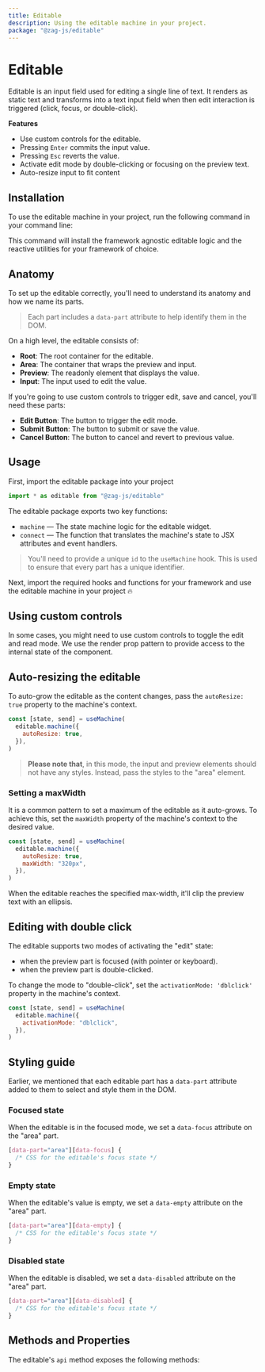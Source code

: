 ```yaml
---
title: Editable
description: Using the editable machine in your project.
package: "@zag-js/editable"
---
```


# Editable

Editable is an input field used for editing a single line of text. It renders as
static text and transforms into a text input field when then edit interaction is
triggered (click, focus, or double-click).

<Resources pkg="@zag-js/editable" />

<Showcase id="Editable" />

**Features**

- Use custom controls for the editable.
- Pressing `Enter` commits the input value.
- Pressing `Esc` reverts the value.
- Activate edit mode by double-clicking or focusing on the preview text.
- Auto-resize input to fit content

## Installation

To use the editable machine in your project, run the following command in your
command line:

<CodeSnippet id="editable/installation.mdx" />

This command will install the framework agnostic editable logic and the reactive
utilities for your framework of choice.

## Anatomy

To set up the editable correctly, you'll need to understand its anatomy and how
we name its parts.

> Each part includes a `data-part` attribute to help identify them in the DOM.

<Anatomy id="editable" />

On a high level, the editable consists of:

- **Root**: The root container for the editable.
- **Area**: The container that wraps the preview and input.
- **Preview**: The readonly element that displays the value.
- **Input**: The input used to edit the value.

If you're going to use custom controls to trigger edit, save and cancel, you'll
need these parts:

- **Edit Button**: The button to trigger the edit mode.
- **Submit Button**: The button to submit or save the value.
- **Cancel Button**: The button to cancel and revert to previous value.

## Usage

First, import the editable package into your project

```jsx
import * as editable from "@zag-js/editable"
```

The editable package exports two key functions:

- `machine` — The state machine logic for the editable widget.
- `connect` — The function that translates the machine's state to JSX attributes
  and event handlers.

> You'll need to provide a unique `id` to the `useMachine` hook. This is used to
> ensure that every part has a unique identifier.

Next, import the required hooks and functions for your framework and use the
editable machine in your project 🔥

<CodeSnippet id="editable/usage.mdx" />

## Using custom controls

In some cases, you might need to use custom controls to toggle the edit and read
mode. We use the render prop pattern to provide access to the internal state of
the component.

<CodeSnippet id="editable/custom-controls.mdx" />

## Auto-resizing the editable

To auto-grow the editable as the content changes, pass the `autoResize: true`
property to the machine's context.

```jsx {3}
const [state, send] = useMachine(
  editable.machine({
    autoResize: true,
  }),
)
```

> **Please note that**, in this mode, the input and preview elements should not
> have any styles. Instead, pass the styles to the "area" element.

### Setting a maxWidth

It is a common pattern to set a maximum of the editable as it auto-grows. To
achieve this, set the `maxWidth` property of the machine's context to the
desired value.

```jsx {3-4}
const [state, send] = useMachine(
  editable.machine({
    autoResize: true,
    maxWidth: "320px",
  }),
)
```

When the editable reaches the specified max-width, it'll clip the preview text
with an ellipsis.

## Editing with double click

The editable supports two modes of activating the "edit" state:

- when the preview part is focused (with pointer or keyboard).
- when the preview part is double-clicked.

To change the mode to "double-click", set the `activationMode: 'dblclick'`
property in the machine's context.

```jsx {3}
const [state, send] = useMachine(
  editable.machine({
    activationMode: "dblclick",
  }),
)
```


## Styling guide

Earlier, we mentioned that each editable part has a `data-part` attribute added
to them to select and style them in the DOM.

### Focused state

When the editable is in the focused mode, we set a `data-focus` attribute on the
"area" part.

```css
[data-part="area"][data-focus] {
  /* CSS for the editable's focus state */
}
```

### Empty state

When the editable's value is empty, we set a `data-empty` attribute on the
"area" part.

```css
[data-part="area"][data-empty] {
  /* CSS for the editable's focus state */
}
```

### Disabled state

When the editable is disabled, we set a `data-disabled` attribute on the "area"
part.

```css
[data-part="area"][data-disabled] {
  /* CSS for the editable's focus state */
}
```

## Methods and Properties

The editable's `api` method exposes the following methods:

<ApiTable name="editable" />